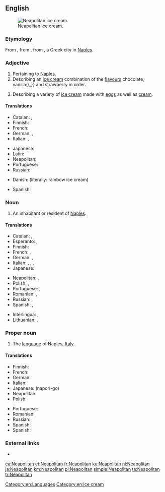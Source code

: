 ==English==
[[Image:Neapolitan ice cream UK.JPG|thumb|right|Neapolitan ice cream.]]

===Etymology===
From {{etyl|la|en}} {{m|la|neāpolītānus}}, from {{m|la|Neāpolis}}, from {{etyl|grc|en}} {{term|Νεάπολις||new city|lang=grc}}, a Greek city in [[Naples]].

===Adjective===
{{en-adj|-}}

# Pertaining to [[Naples]].
# Describing an [[ice cream]] combination of the [[flavours]] chocolate, vanilla{{,}} and strawberry in order.
# {{cx|dated|lang=en}} Describing a variety of [[ice cream]] made with [[egg]]s as well as [[cream]]. <!--Webster 1913-->

====Translations====
{{trans-top|pertaining to Naples}}
* Catalan: {{t|ca|napolità}}, {{t|ca|napolitana}}
* Finnish: {{t+|fi|napolilainen}}
* French: {{t+|fr|napolitain}}
* German: {{t+|de|Neapolitaner}}, {{t+|de|neapolitanisch}}
* Italian: {{t+|it|napoletano}}, {{t+|it|partenopeo}}
{{trans-mid}}
* Japanese: {{t|ja|ナポリの|tr=Napori no}}
* Latin: {{t|la|neāpolītānus}}
* Neapolitan: {{t|nap|napulitano}}
* Portuguese: {{t+|pt|napolitano}}
* Russian: {{t+|ru|неаполита́нский}}
{{trans-bottom}}

{{trans-top|ice cream}}
* Danish: {{t|da|regnbueis}} (literally: rainbow ice cream)
{{trans-mid}}
* Spanish: {{t|es|helado napolitano|m}}
{{trans-bottom}}

===Noun===
{{en-noun}}

# An inhabitant or resident of [[Naples]].

====Translations====
{{trans-top|inhabitant or resident of Naples}}
* Catalan: {{t|ca|napolità|m}}, {{t|ca|napolitana|f}}
* Esperanto: {{t|eo|napolano}} {{qualifier|man or woman}}, {{t|eo|napolanino}} {{qualifier|woman}}
* Finnish: {{t+|fi|napolilainen}}
* French: {{t+|fr|Napolitain|m}}, {{t+|fr|Napolitaine|f}}
* German: {{t+|de|Neapolitaner|m}}, {{t+|de|Neapolitanerin|f}}
* Italian: {{t+|it|napoletano|m}}, {{t+|it|napoletana|f}}, {{t+|it|partenopeo|m}}, {{t|it|partenopea|f}}
* Japanese: {{t|ja|ナポリ人|tr=Napori jin}}
{{trans-mid}}
* Neapolitan: {{t|nap|napulitano|m}}, {{t|nap|napulitana|f}}
* Polish: {{t+|pl|neapolitańczyk|m}}, {{t+|pl|neapolitanka|f}}
* Portuguese: {{t+|pt|napolitano|m}}, {{t|pt|napolitana|f}}
* Romanian: {{t+|ro|napolitan|m}}, {{t+|ro|napolitană|f}}
* Russian: {{t+|ru|неаполита́нец|m}}, {{t+|ru|неаполита́нка|f}}
* Spanish: {{t+|es|napolitano|m}}, {{t+|es|napolitana|f}}
{{trans-bottom}}

{{checktrans-top}}
* Interlingua: {{t-check|ia|neapolitano|m}}, {{t-check|ia|neapolitana|f}}
* Lithuanian: {{t-check|lt|neapolietis|m}}, {{t-check|lt|neapolietė|f}}
{{trans-bottom}}

===Proper noun===
{{en-proper noun}}

# The [[language]] of Naples, [[Italy]].

====Translations====
{{trans-top|language of Naples, Italy}}
* Finnish: {{t+|fi|napoli}}
* French: {{t+|fr|napolitain|m}}
* German: {{t+|de|Neapolitanisch|n}}
* Italian: {{t+|it|napoletano|m}}
* Japanese: {{t+|ja|ナポリ語}} (napori-go)
* Neapolitan: {{t|nap|Nnapulitano|m}}
* Polish: {{t+|pl|neapolitański|m}}
{{trans-mid}}
* Portuguese: {{t+|pt|napolitano|m}}
* Romanian: {{t+|ro|napolitană|f}}
* Russian: {{t+|ru|неаполита́нский|m}}
* Spanish: {{t+|es|napolitano|m}}
* Spanish: {{t+|es|napolitano|m}}
{{trans-bottom}}

===External links===
* {{ethnologue|code=nap}}

[[Category:en:Languages]]
[[Category:en:Ice cream]]

[[ca:Neapolitan]]
[[et:Neapolitan]]
[[fr:Neapolitan]]
[[ku:Neapolitan]]
[[nl:Neapolitan]]
[[ja:Neapolitan]]
[[km:Neapolitan]]
[[pl:Neapolitan]]
[[simple:Neapolitan]]
[[ta:Neapolitan]]
[[tr:Neapolitan]]
